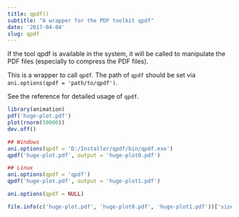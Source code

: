 ```yaml
---
title: qpdf()
subtitle: "A wrapper for the PDF toolkit qpdf"
date: '2017-04-04'
slug: qpdf
---
```



If the tool qpdf is available in the system, it will be called to manipulate
the PDF files (especially to compress the PDF files).

This is a wrapper to call `qpdf`. The path of `qpdf` should
be set via `ani.options(qpdf = 'path/to/qpdf')`.

See the reference for detailed usage of `qpdf`.
 
```r
library(animation)
pdf('huge-plot.pdf')
plot(rnorm(50000))
dev.off()

## Windows
ani.options(qpdf = 'D:/Installer/qpdf/bin/qpdf.exe')
qpdf('huge-plot.pdf', output = 'huge-plot0.pdf')

## Linux
ani.options(qpdf = 'qpdf')
qpdf('huge-plot.pdf', output = 'huge-plot1.pdf')

ani.options(qpdf = NULL)

file.info(c('huge-plot.pdf', 'huge-plot0.pdf', 'huge-plot1.pdf'))['size']

```
